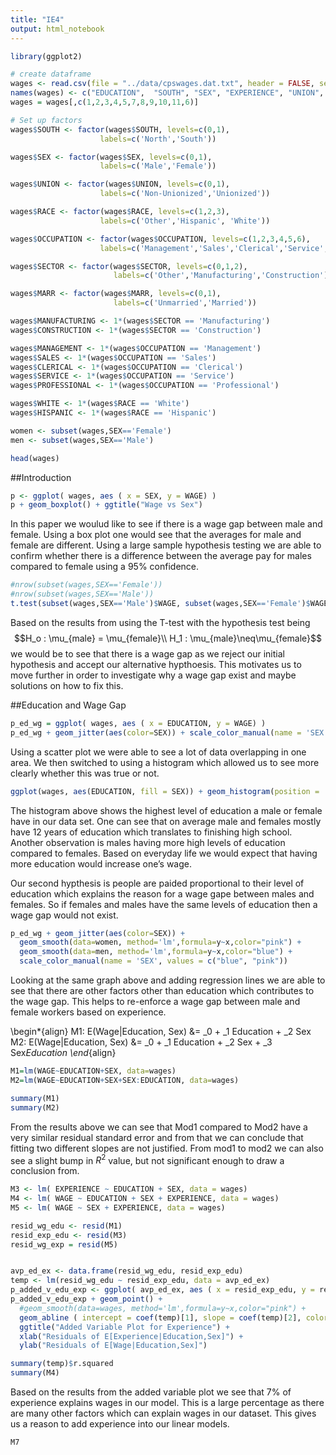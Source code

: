 ```yaml
---
title: "IE4"
output: html_notebook
---
```


```r
library(ggplot2)

# create dataframe
wages <- read.csv(file = "../data/cpswages.dat.txt", header = FALSE, sep=" ")
names(wages) <- c("EDUCATION",	"SOUTH", "SEX", "EXPERIENCE", "UNION",  "WAGE", "AGE", "RACE", "OCCUPATION", "SECTOR", "MARR")
wages = wages[,c(1,2,3,4,5,7,8,9,10,11,6)]

# Set up factors
wages$SOUTH <- factor(wages$SOUTH, levels=c(0,1),
                    labels=c('North','South'))

wages$SEX <- factor(wages$SEX, levels=c(0,1),
                    labels=c('Male','Female'))

wages$UNION <- factor(wages$UNION, levels=c(0,1),
                    labels=c('Non-Unionized','Unionized'))

wages$RACE <- factor(wages$RACE, levels=c(1,2,3),
                    labels=c('Other','Hispanic', 'White'))

wages$OCCUPATION <- factor(wages$OCCUPATION, levels=c(1,2,3,4,5,6),
                    labels=c('Management','Sales','Clerical','Service','Professional','Other'))

wages$SECTOR <- factor(wages$SECTOR, levels=c(0,1,2),
                       labels=c('Other','Manufacturing','Construction'))

wages$MARR <- factor(wages$MARR, levels=c(0,1),
                       labels=c('Unmarried','Married'))

wages$MANUFACTURING <- 1*(wages$SECTOR == 'Manufacturing')
wages$CONSTRUCTION <- 1*(wages$SECTOR == 'Construction')

wages$MANAGEMENT <- 1*(wages$OCCUPATION == 'Management')
wages$SALES <- 1*(wages$OCCUPATION == 'Sales')
wages$CLERICAL <- 1*(wages$OCCUPATION == 'Clerical')
wages$SERVICE <- 1*(wages$OCCUPATION == 'Service')
wages$PROFESSIONAL <- 1*(wages$OCCUPATION == 'Professional')

wages$WHITE <- 1*(wages$RACE == 'White')
wages$HISPANIC <- 1*(wages$RACE == 'Hispanic')

women <- subset(wages,SEX=='Female')
men <- subset(wages,SEX=='Male')

head(wages)
```

##Introduction
```r
p <- ggplot( wages, aes ( x = SEX, y = WAGE) )
p + geom_boxplot() + ggtitle("Wage vs Sex")
```
In this paper we woulud like to see if there is a wage gap between male and female. Using a box plot one would see that the averages for male and female are different. Using a large sample hypothesis testing we are able to confirm whether there is a difference between the average pay for males compared to female using a 95% confidence. 
```r
#nrow(subset(wages,SEX=='Female'))
#nrow(subset(wages,SEX=='Male'))
t.test(subset(wages,SEX=='Male')$WAGE, subset(wages,SEX=='Female')$WAGE, alternative = "greater")
```
Based on the results from using the T-test with the hypothesis test being $$H_o : \mu_{male} = \mu_{female}\\
H_1 : \mu_{male}\neq\mu_{female}$$
we would be to see that there is a wage gap as we reject our initial hypothesis and accept our alternative hypthoesis. This motivates us to move further in order to investigate why a wage gap exist and maybe solutions on how to fix this. 


##Education and Wage Gap
```r
p_ed_wg = ggplot( wages, aes ( x = EDUCATION, y = WAGE) ) 
p_ed_wg + geom_jitter(aes(color=SEX)) + scale_color_manual(name = 'SEX', values = c("blue", "pink"))
```
Using a scatter plot we were able to see a lot of data overlapping in one area. We then switched to using a histogram which allowed us to see more clearly whether this was true or not. 

```r
ggplot(wages, aes(EDUCATION, fill = SEX)) + geom_histogram(position = 'dodge') + scale_fill_manual(values=c("blue", "pink")) + scale_x_continuous(breaks=seq(0,19,1))
```
The histogram above shows the highest level of education a male or female have in our data set. One can see that on average male and females mostly have 12 years of education which translates to finishing high school. Another observation is males having more high levels of education compared to females. Based on everyday life we would expect that having more education would increase one's wage.

Our second hypthesis is people are paided proportional to their level of education which explains the reason for a wage gape between males and females. So if females and males have the same levels of education then a wage gap would not exist. 
```r
p_ed_wg + geom_jitter(aes(color=SEX)) + 
  geom_smooth(data=women, method='lm',formula=y~x,color="pink") +
  geom_smooth(data=men, method='lm',formula=y~x,color="blue") + 
  scale_color_manual(name = 'SEX', values = c("blue", "pink")) 
```
Looking at the same graph above and adding regression lines we are able to see that there are other factors other than education which contributes to the wage gap. This helps to re-enforce a wage gap between male and female workers based on experience. 

\Section*{Comparing Linear Models}
\begin*{align}
M1: E(Wage|Education, Sex) &= \beta_0 + \beta_1 Education + \beta_2 Sex
M2: E(Wage|Education, Sex) &= \beta_0 + \beta_1 Education + \beta_2 Sex + \beta_3 Sex*Education
\end*{align}

```r
M1=lm(WAGE~EDUCATION+SEX, data=wages)
M2=lm(WAGE~EDUCATION+SEX+SEX:EDUCATION, data=wages)

summary(M1)
summary(M2)
```
From the results above we can see that Mod1 compared to Mod2 have a very similar residual standard error and from that we can conclude that fitting two different slopes are not justified. From mod1 to mod2 we can also see a slight bump in $R^2$ value, but not significant enough to draw a conclusion from. 

```r
M3 <- lm( EXPERIENCE ~ EDUCATION + SEX, data = wages)
M4 <- lm( WAGE ~ EDUCATION + SEX + EXPERIENCE, data = wages)
M5 <- lm( WAGE ~ SEX + EXPERIENCE, data = wages)

resid_wg_edu <- resid(M1)
resid_exp_edu <- resid(M3)
resid_wg_exp = resid(M5)


avp_ed_ex <- data.frame(resid_wg_edu, resid_exp_edu)
temp <- lm(resid_wg_edu ~ resid_exp_edu, data = avp_ed_ex)
p_added_v_edu_exp <- ggplot( avp_ed_ex, aes ( x = resid_exp_edu, y = resid_wg_exp) ) 
p_added_v_edu_exp + geom_point() +
  #geom_smooth(data=wages, method='lm',formula=y~x,color="pink") +
  geom_abline ( intercept = coef(temp)[1], slope = coef(temp)[2], color="blue" ) +
  ggtitle("Added Variable Plot for Experience") +
  xlab("Residuals of E[Experience|Education,Sex]") +
  ylab("Residuals of E[Wage|Education,Sex]")

summary(temp)$r.squared
summary(M4)
```
Based on the results from the added variable plot we see that 7% of experience explains wages in our model. This is a large percentage as there are many other factors which can explain wages in our dataset. This gives us a reason to add experience into our linear models. 

```r
M7
```

